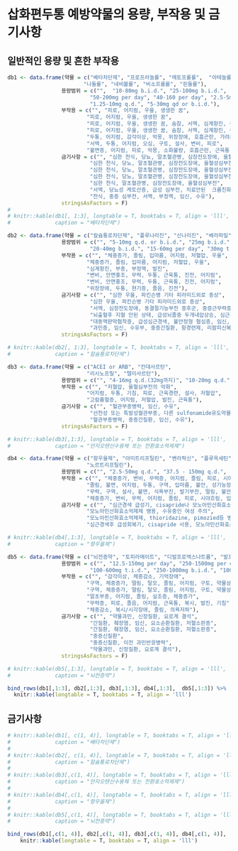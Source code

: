 
# 삽화편두통 예방약물의 용량, 부작용 및 금기사항

## 일반적인 용량 및 흔한 부작용 
```r
db1 <- data.frame(약물 = c("베타차단제", "프로프라놀롤", "메토프롤롤",  "아테놀롤", 
                        "나돌롤", "네비볼롤", "비소프롤롤", "핀돌롤"),
                 용량범위 = c("",  "10-80mg b.i.d.", "25-100mg b.i.d.", 
                          "50-200mg per day", "40-160 per day", "2.5-5mg q.d.",
                          "1.25-10mg q.d.", "5-30mg qd or b.i.d."),
                 부작용 = c("", "피로, 어지럼, 우울, 생생한 꿈",
                         "피로, 어지럼, 우울, 생생한 꿈",
                         "피로, 어지럼, 우울, 생생한 꿈, 숨참, 서맥, 심계항진, 구역",
                         "피로, 어지럼, 우울, 생생한 꿈, 숨참, 서맥, 심계항진, 구역",
                         "두통, 어지럼, 감각이상, 악몽, 위장장애, 호흡곤란, 가려움, 부종",
                         "서맥, 두통, 어지럼, 오심, 구토, 설사, 변비, 피로",
                         "불면증, 어지럼, 피로, 악몽, 소화불량, 호흡곤란, 근육통, 관절통"),
                 금기사항 = c("", "심한 천식, 당뇨, 말초혈관병, 심장전도장애, 울혈성심부전", 
                          "심한 천식, 당뇨, 말초혈관병, 심장전도장애, 울혈성심부전", 
                          "심한 천식, 당뇨, 말초혈관병, 심장전도장애, 울혈성심부전, 치료안된 크롬친화성세포종", # (알파차단제 병용필요)", 
                          "심한 천식, 당뇨, 말초혈관병, 심장전도장애, 울혈성심부전, 모노아민산화효소억제제 사용(2주이내)", 
                          "심한 천식, 말초혈관병, 심장전도장애, 울혈성심부전", 
                          "서맥, 당뇨성 케토산증, 급성 심부전, 치료안된  크롬친화성세포종, 중증 천식/만성 폐색성 폐질환", 
                          "천식, 중증 심부전, 서맥, 부정맥, 임신, 수유"),
                 stringsAsFactors = F)
# 
# knitr::kable(db1[, 1:3], longtable = T, booktabs = T, align = 'lll',
#              caption = "베타차단제")
```

```r
db2 <- data.frame(약물 = c("칼슘통로차단제", "플루나리진", "신나리진", "베라파밀","니카르디핀", "니페디핀", "니모디핀"),
                 용량범위 = c("", "5-10mg q.d. or b.i.d.", "25mg b.i.d.", "80-640mg q.d. or b.i.d.",
                          "20-40mg b.i.d.", "15-60mg per day", "30mg t.i.d."),
                 부작용 = c("", "체중증가, 졸림, 입마름, 어지럼, 저혈압, 우울",
                         "체중증가, 졸림, 입마름, 어지럼, 저혈압, 우울",
                         "심계항진, 부종, 부정맥, 발진",
                         "변비, 안면홍조, 무력, 두통, 근육통, 진전, 어지럼",
                         "변비, 안면홍조, 무력, 두통, 근육통, 진전, 어지럼",
                         "위장장애, 두통, 현기증, 졸음, 진전"),
                 금기사항 = c("", "심한 우울, 파킨슨병 기타 피라미드외로 증상", 
                          "심한 우울, 파킨슨병 기타 피라미드외로 증상", 
                          "서맥, 심장전도장애, 동결절기능부전 증후군, 중증근무력증, 급성심근경색",
                          "뇌출혈후 지혈 안된 상태, 급성뇌졸중 두개내압상승, 심근경색, 중증신질환, 대동맥판막협착증", 
                          "대동맥판막협착증, 급성심근경색, 불안정형 협심증, 임신, 리팜피신 복용중",
                          "과민증, 임신, 수유부, 중증간질환, 항경련제, 리팜피신복용 중"),
                 stringsAsFactors = F)

# knitr::kable(db2[, 1:3], longtable = T, booktabs = T, align = 'lll',
#              caption = "칼슘통로차단제")
```

```r
db3 <- data.frame(약물 = c("ACEI or ARB", "칸데사르탄",
                         "리시노프릴", "텔미사르탄"),
                 용량범위 = c("", "4-16mg q.d.(32mg까지)", "10-20mg q.d.", "40-80mg q.d."),
                 부작용 = c("", "저혈압, 울혈심부전의 악화",
                         "어지럼, 두통, 기침, 피로, 근육경련, 설사, 저혈압",
                         "고칼륨혈증, 어지럼, 저혈압, 발진, 근육통"),
                 금기사항 = c("", "혈관부종병력, 임신, 수유", 
                          "선천성 또는 특발성혈관부종, 다른 sulfonamide유도약물에 대한 과민", 
                          "혈관부종병력, 중증간질환, 임신, 수유"),
                 stringsAsFactors = F)

# knitr::kable(db3[,1:3], longtable = T, booktabs = T, align = 'lll',
#              caption = "안지오텐신수용체 또는 전환효소억제제")
```

```r
db4 <- data.frame(약물 = c("항우울제", "아미트리프틸린", "벤라팍신", "플루옥세틴",
                         "노르트리프틸린"),
                 용량범위 = c("", "2.5-50mg q.d.", "37.5 - 150mg q.d.", "10-80mg q.d.", "25-150mg/d (노인감량)"),
                 부작용 = c("", "체중증가, 변비, 무력증, 어지럼, 졸림, 피로, 시야흐림, 입마름",
                         "졸림, 불면, 어지럼, 두통, 구역, 입마름, 불안, 성기능장애",
                         "무력, 구역, 설사, 불면, 식욕부진, 발기부전, 떨림, 불안, 초조",
                         "체중증가, 변비, 무력, 어지럼, 졸림, 피로, 시야흐림, 입마름"),
                 금기사항 = c("", "심근경색 급성기, cisapride나 모노아민산화효소억제제 사용",
                         "모노아민산화효소억제제 병용, 수유중인 여성 주의", 
                         "모노아민산화효소억제제, thioridazine, pimozied등 병용",
                         "심근경색후 급성회복기, cisapride 사용, 모노아민산화효소억제제 사용"),stringsAsFactors = F)

# knitr::kable(db4[,1:3], longtable = T, booktabs = T, align = 'lll',
#              caption = "항우울제")
```

```r
db5 <- data.frame(약물 = c("뇌전증약", "토피라메이트", "디발프로엑스나트륨", "발프로산","가바펜틴", "레베티라세탐", "조니사미드"),
                 용량범위 = c("", "12.5-150mg per day", "250-1500mg per day", "300-1000mg b.i.d.", 
                          "100-600mg t.i.d.", "250-1000mg b.i.d.", "100-600mg/d"),
                 부작용 = c("", "감각이상, 체중감소, 기억장애",
                         "구역, 체중증가, 떨림, 탈모, 졸림, 어지럼, 구토, 약물상호작용",
                         "구역, 체중증가, 떨림, 탈모, 졸림, 어지럼, 구토, 약물상호작용",
                         "말초부종, 어지럼, 졸림, 실조증, 체중증가",
                         "무력증, 피로, 졸음, 어지럼, 근육통, 복시, 발진, 기침",
                         "체중감소, 복시/시각장애, 졸림, 의욕저하"),
                 금기사항 = c("", "약물과민, 신장질환, 요로계 결석", 
                          "간질환, 췌장염, 임신, 요소순환질환, 저혈소판증",
                          "간질환, 췌장염, 임신, 요소순환질환, 저혈소판증", 
                          "중증신질환", 
                          "중증신질환, 이전 과민반응병력", 
                          "약물과민, 신장질환, 요로계 결석"),
                 stringsAsFactors = F)

# knitr::kable(db5[,1:3], longtable = T, booktabs = T, align = 'lll',
#              caption = "뇌전증약")

bind_rows(db1[,1:3], db2[,1:3], db3[,1:3], db4[,1:3],  db5[,1:3]) %>% 
  knitr::kable(longtable = T, booktabs = T, align = 'lll')
```

<!-- ## 흔한 부작용 -->

<!-- ```{r echo=FALSE} -->

<!-- knitr::kable(db1[, c(1, 3)], longtable = T, booktabs = T, align = 'lll', -->
<!--              caption = "베타차단제") -->

<!-- knitr::kable(db2[, c(1, 3)], longtable = T, booktabs = T, align = 'lll', -->
<!--              caption = "칼슘통로차단제") -->

<!-- knitr::kable(db3[,c(1, 3)], longtable = T, booktabs = T, align = 'lll', -->
<!--              caption = "안지오텐신수용체 또는 전환효소억제제") -->

<!-- knitr::kable(db4[,c(1, 3)], longtable = T, booktabs = T, align = 'lll', -->
<!--              caption = "항우울제") -->

<!-- knitr::kable(db5[,c(1, 3)], longtable = T, booktabs = T, align = 'lll', -->
<!--              caption = "뇌전증약") -->
<!-- ``` -->

## 금기사항

```r

# knitr::kable(db1[, c(1, 4)], longtable = T, booktabs = T, align = 'lll',
#              caption = "베타차단제")
# 
# knitr::kable(db2[, c(1, 4)], longtable = T, booktabs = T, align = 'lll',
#              caption = "칼슘통로차단제")
# 
# knitr::kable(db3[,c(1, 4)], longtable = T, booktabs = T, align = 'lll',
#              caption = "안지오텐신수용체 또는 전환효소억제제")
# 
# knitr::kable(db4[,c(1, 4)], longtable = T, booktabs = T, align = 'lll',
#              caption = "항우울제")
# 
# knitr::kable(db5[,c(1, 4)], longtable = T, booktabs = T, align = 'lll',
#              caption = "뇌전증약")

bind_rows(db1[,c(1, 4)], db2[,c(1, 4)], db3[,c(1, 4)], db4[,c(1, 4)],  db5[,c(1, 4)]) %>% 
    knitr::kable(longtable = T, booktabs = T, align = 'lll')
```
